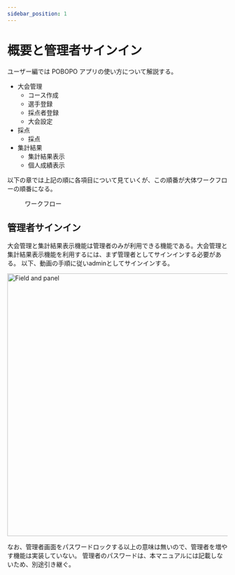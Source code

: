 ```yaml
---
sidebar_position: 1
---
```



# 概要と管理者サインイン

ユーザー編では POBOPO アプリの使い方について解説する。

- 大会管理
  - コース作成
  - 選手登録
  - 採点者登録
  - 大会設定
- 採点
  - 採点
- 集計結果
  - 集計結果表示
  - 個人成績表示

以下の章では上記の順に各項目について見ていくが、この順番が大体ワークフローの順番になる。

<figure>
  <Drawio content={workFlow} title={"ワークフロー"} />
  <figcaption className="text--center">ワークフロー</figcaption>
</figure>

## 管理者サインイン

大会管理と集計結果表示機能は管理者のみが利用できる機能である。大会管理と集計結果表示機能を利用するには、まず管理者としてサインインする必要がある。
以下、動画の手順に従いadminとしてサインインする。

<img role="img" src={signIn} alt="Field and panel" width="600" />

なお、管理者画面をパスワードロックする以上の意味は無いので、管理者を増やす機能は実装していない。
管理者のパスワードは、本マニュアルには記載しないため、別途引き継ぐ。
